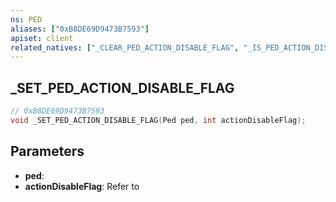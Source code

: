 ```yaml
---
ns: PED
aliases: ["0xB8DE69D9473B7593"]
apiset: client
related_natives: ["_CLEAR_PED_ACTION_DISABLE_FLAG", "_IS_PED_ACTION_DISABLE_FLAG_ENABLED"]
---
```

## _SET_PED_ACTION_DISABLE_FLAG

```c
// 0xB8DE69D9473B7593
void _SET_PED_ACTION_DISABLE_FLAG(Ped ped, int actionDisableFlag);
```

## Parameters
* **ped**:
* **actionDisableFlag**: Refer to <EmbeddedEnum name="CActionFlags__DisableFlag" />

